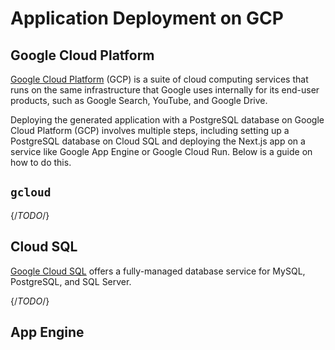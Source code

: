 
# Application Deployment on GCP

## Google Cloud Platform

[Google Cloud Platform]() (GCP) is a suite of cloud computing services that runs on the same infrastructure that Google uses internally for its end-user products, such as Google Search, YouTube, and Google Drive.

Deploying the generated application with a PostgreSQL database on Google Cloud Platform (GCP) involves multiple steps, including setting up a PostgreSQL database on Cloud SQL and deploying the Next.js app on a service like Google App Engine or Google Cloud Run. Below is a guide on how to do this.


## `gcloud`

{/*TODO*/}


## Cloud SQL

[Google Cloud SQL](https://console.cloud.google.com/sql/) offers a fully-managed database service for MySQL, PostgreSQL, and SQL Server.

{/*TODO*/}

## App Engine